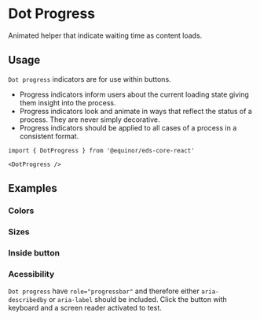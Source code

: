 
# Dot Progress

Animated helper that indicate waiting time as content loads.

<Links 
    ariaUrl="https://www.w3.org/TR/2017/REC-wai-aria-1.1-20171214/#progressbar"
    figmaUrl="https://www.figma.com/file/0bGXR2sCwMVSDNyyzu5BXrO5/UI%E2%80%94User-Interface?node-id=17622%3A3"
    documentationUrl="https://eds.equinor.com/0b0c666ab/p/498ec5-progress-indicators/b/90464a"
    sourceUrl="https://github.com/equinor/design-system/blob/develop/packages/eds-core-react/src/components/Progress/Dots/DotProgress.tsx"
    npmUrl="https://www.npmjs.com/package/@equinor/eds-core-react"
/>

<Story id="feedback-progress-indicators-dots--introduction" />
<PropsTable />

## Usage

`Dot progress` indicators are for use within buttons.

<ul>
  <li>Progress indicators inform users about the current loading state giving them insight into the process.</li>
  <li>Progress indicators look and animate in ways that reflect the status of a process. They are never simply decorative.</li>
  <li>Progress indicators should be applied to all cases of a process in a consistent format.</li>
</ul>

```tsx
import { DotProgress } from '@equinor/eds-core-react'

<DotProgress />
```

## Examples

### Colors

<Story id="feedback-progress-indicators-dots--colors" />

### Sizes

<Story id="feedback-progress-indicators-dots--sizes" />

### Inside button

<Story id="feedback-progress-indicators-dots--inside-button" />

### Acessibility
`Dot progress` have `role="progressbar"` and therefore either `aria-describedby` or `aria-label` should be included. 
Click the button with keyboard and a screen reader activated to test.

<Story id="feedback-progress-indicators-dots--accessibility" />
